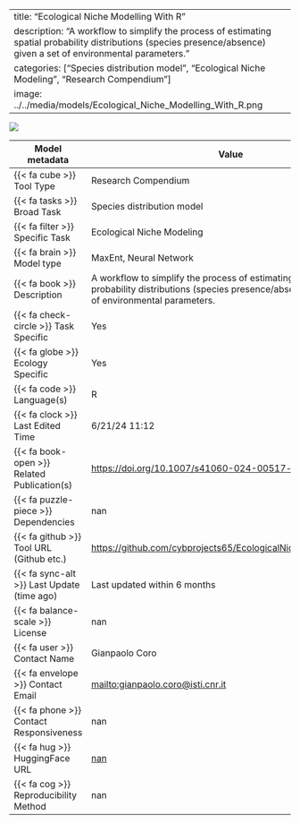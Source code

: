 
---
title: "Ecological Niche Modelling With R"
description: "A workflow to simplify the process of estimating spatial probability distributions (species presence/absence) given a set of environmental parameters."
categories: ["Species distribution model", "Ecological Niche Modeling", "Research Compendium"]
image: ../../media/models/Ecological_Niche_Modelling_With_R.png
---

![](../../media/models/Ecological_Niche_Modelling_With_R.png){.custom_image}

| Model metadata             | Value                               |
|----------------------------|------------------------------------|
| {{< fa cube >}} Tool Type | [Research Compendium]{.tool_type .tool_type_pkglib} |
| {{< fa tasks >}} Broad Task | Species distribution model |
| {{< fa filter >}} Specific Task | Ecological Niche Modeling |
| {{< fa brain >}} Model type | MaxEnt, Neural Network |
| {{< fa book >}} Description | A workflow to simplify the process of estimating spatial probability distributions (species presence/absence) given a set of environmental parameters. |
| {{< fa check-circle >}} Task Specific | Yes |
| {{< fa globe >}} Ecology Specific | Yes |
| {{< fa code >}} Language(s) | R |
| {{< fa clock >}} Last Edited Time | 6/21/24 11:12 |
| {{< fa book-open >}} Related Publication(s) | [https://doi.org/10.1007/s41060-024-00517-w](https://doi.org/10.1007/s41060-024-00517-w) |
| {{< fa puzzle-piece >}} Dependencies | nan |
| {{< fa github >}} Tool URL (Github etc.) | [https://github.com/cybprojects65/EcologicalNicheModellingWithR](https://github.com/cybprojects65/EcologicalNicheModellingWithR) |
| {{< fa sync-alt >}} Last Update (time ago) | Last updated within 6 months |
| {{< fa balance-scale >}} License | nan |
| {{< fa user >}} Contact Name | Gianpaolo Coro |
| {{< fa envelope >}} Contact Email | [mailto:gianpaolo.coro@isti.cnr.it ](mailto:gianpaolo.coro@isti.cnr.it ) |
| {{< fa phone >}} Contact Responsiveness | nan |
| {{< fa hug >}} HuggingFace URL | [nan](nan) |
| {{< fa cog >}} Reproducibility Method | nan |

